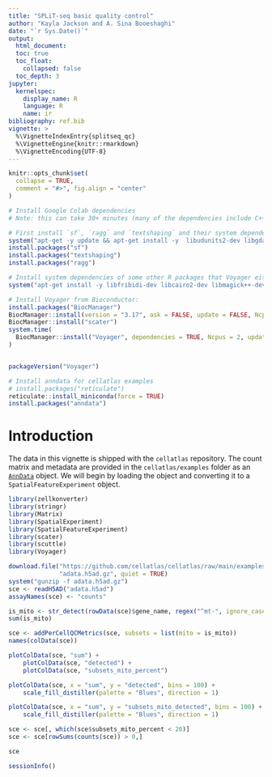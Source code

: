 ```yaml
---
title: "SPLiT-seq basic quality control"
author: "Kayla Jackson and A. Sina Booeshaghi"
date: "`r Sys.Date()`"
output: 
  html_document:
  toc: true
  toc_float:
    collapsed: false
  toc_depth: 3
jupyter:
  kernelspec:
    display_name: R
    language: R
    name: ir
bibliography: ref.bib
vignette: >
  %\VignetteIndexEntry{splitseq_qc}
  %\VignetteEngine{knitr::rmarkdown}
  %\VignetteEncoding{UTF-8}
---
```


```r
knitr::opts_chunk$set(
  collapse = TRUE,
  comment = "#>", fig.align = "center"
)
```

```r
# Install Google Colab dependencies
# Note: this can take 30+ minutes (many of the dependencies include C++ code, which needs to be compiled)

# First install `sf`, `ragg` and `textshaping` and their system dependencies:
system("apt-get -y update && apt-get install -y  libudunits2-dev libgdal-dev libgeos-dev libproj-dev libharfbuzz-dev libfribidi-dev")
install.packages("sf")
install.packages("textshaping")
install.packages("ragg")

# Install system dependencies of some other R packages that Voyager either imports or suggests:
system("apt-get install -y libfribidi-dev libcairo2-dev libmagick++-dev")

# Install Voyager from Bioconductor:
install.packages("BiocManager")
BiocManager::install(version = "3.17", ask = FALSE, update = FALSE, Ncpus = 2)
BiocManager::install("scater")
system.time(
  BiocManager::install("Voyager", dependencies = TRUE, Ncpus = 2, update = FALSE)
)


packageVersion("Voyager")
```

```r
# Install anndata for cellatlas examples
# install.packages("reticulate")
reticulate::install_miniconda(force = TRUE)
install.packages("anndata")
```
# Introduction
The data in this vignette is shipped with the `cellatlas` repository. The count matrix and metadata are provided in the `cellatlas/examples` folder as an [`AnnData`](https://anndata-tutorials.readthedocs.io/en/latest/getting-started.html) object. We will begin by loading the object and converting it to a `SpatialFeatureExperiment` object. 

```r
library(zellkonverter)
library(stringr)
library(Matrix)
library(SpatialExperiment)
library(SpatialFeatureExperiment)
library(scater)
library(scuttle)
library(Voyager)
```

```r
download.file("https://github.com/cellatlas/cellatlas/raw/main/examples/rna-splitseq/cellatlas_out/adata.h5ad.gz", 
              "adata.h5ad.gz", quiet = TRUE)
system("gunzip -f adata.h5ad.gz")
sce <- readH5AD("adata.h5ad")
assayNames(sce) <- "counts"
```

```r
is_mito <- str_detect(rowData(sce)$gene_name, regex("^mt-", ignore_case=TRUE))
sum(is_mito)
```

```r
sce <- addPerCellQCMetrics(sce, subsets = list(mito = is_mito))
names(colData(sce))
```

```r
plotColData(sce, "sum") +
    plotColData(sce, "detected") +
    plotColData(sce, "subsets_mito_percent")
```

```r
plotColData(sce, x = "sum", y = "detected", bins = 100) +
    scale_fill_distiller(palette = "Blues", direction = 1)
```

```r
plotColData(sce, x = "sum", y = "subsets_mito_detected", bins = 100) +
    scale_fill_distiller(palette = "Blues", direction = 1)
```

```r
sce <- sce[, which(sce$subsets_mito_percent < 20)]
sce <- sce[rowSums(counts(sce)) > 0,]

sce
```

```r
sessionInfo()
```
